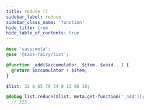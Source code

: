 ```yaml
---
title: reduce ()
sidebar_label: reduce
sidebar_class_name: 'function'
hide_title: true
hide_table_of_contents: true
---
```


<DocPage fieldName="reduce" fieldType="function" spec={Spec} />

```scss
@use 'sass:meta';
@use '@sass-fairy/list';

@function _add($accumulator, $item, $void...) {
  @return $accumulator + $item;
}

$list: 32 8 65 79 34 8 13 66 18;

@debug list.reduce($list, meta.get-function('_add'));
  // 323
```
